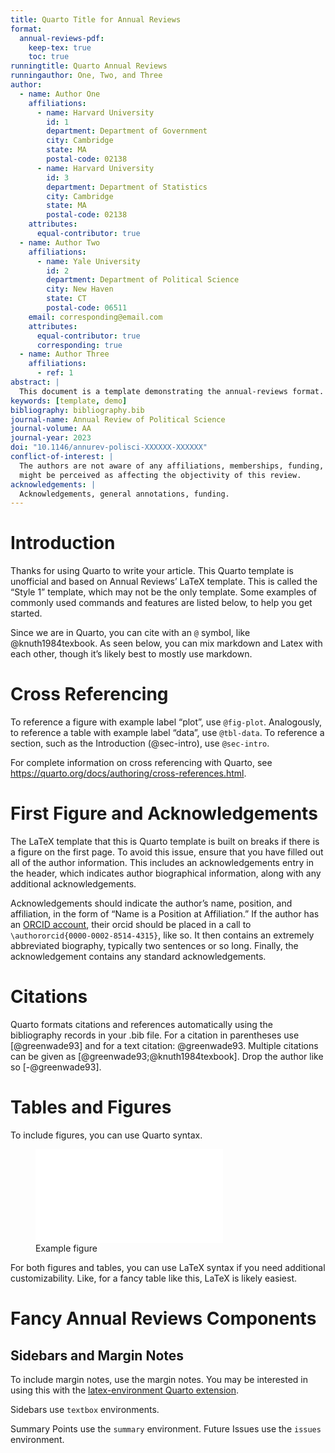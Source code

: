 ```yaml
---
title: Quarto Title for Annual Reviews
format:
  annual-reviews-pdf:
    keep-tex: true  
    toc: true
runningtitle: Quarto Annual Reviews
runningauthor: One, Two, and Three
author:
  - name: Author One
    affiliations:
      - name: Harvard University
        id: 1
        department: Department of Government
        city: Cambridge
        state: MA
        postal-code: 02138
      - name: Harvard University
        id: 3
        department: Department of Statistics
        city: Cambridge
        state: MA
        postal-code: 02138
    attributes:
      equal-contributor: true
  - name: Author Two
    affiliations:
      - name: Yale University
        id: 2
        department: Department of Political Science
        city: New Haven
        state: CT
        postal-code: 06511
    email: corresponding@email.com
    attributes:
      equal-contributor: true
      corresponding: true
  - name: Author Three
    affiliations:
      - ref: 1
abstract: |
  This document is a template demonstrating the annual-reviews format.
keywords: [template, demo]
bibliography: bibliography.bib
journal-name: Annual Review of Political Science
journal-volume: AA
journal-year: 2023
doi: "10.1146/annurev-polisci-XXXXXX-XXXXXX"
conflict-of-interest: |
  The authors are not aware of any affiliations, memberships, funding, or financial holdings that
  might be perceived as affecting the objectivity of this review.
acknowledgements: |
  Acknowledgements, general annotations, funding.
---
```


# Introduction {#sec-intro}

Thanks for using Quarto to write your article. 
This Quarto template is unofficial and based on Annual Reviews' LaTeX template.
This is called the "Style 1" template, which may not be the only template.
Some examples of commonly used commands and features are listed below, to help you get started.

Since we are in Quarto, you can cite with an `@` symbol, like @knuth1984texbook. As seen below, you can mix markdown and Latex with each other, though it's likely best to mostly use markdown.

# Cross Referencing

To reference a figure with example label "plot", use `@fig-plot`. 
Analogously, to reference a table with example label "data", use `@tbl-data`.
To reference a section, such as the Introduction (@sec-intro), use `@sec-intro`.

For complete information on cross referencing with Quarto, see <https://quarto.org/docs/authoring/cross-references.html>.

# First Figure and Acknowledgements

The LaTeX template that this is Quarto template is built on breaks if there is a figure on the first page.
To avoid this issue, ensure that you have filled out all of the author information.
This includes an acknowledgements entry in the header, which indicates author biographical information, along with any additional acknowledgements.

Acknowledgements should indicate the author's name, position, and affiliation, in the form of "Name is a Position at Affiliation." If the author has an [ORCID account](https://orcid.org/), their orcid should be placed in a call to `\authororcid{0000-0002-8514-4315}`, like so.
It then contains an extremely abbreviated biography, typically two sentences or so long.
Finally, the acknowledgement contains any standard acknowledgements. 


# Citations

Quarto formats citations and references automatically using the bibliography records in your .bib file. For a citation in parentheses use [@greenwade93] and for a text citation: @greenwade93. Multiple citations can be given as [@greenwade93;@knuth1984texbook]. Drop the author like so [-@greenwade93].


# Tables and Figures

To include figures, you can use Quarto syntax.

![Example figure](SampleFigure.pdf){#fig-plot}

For both figures and tables, you can use LaTeX syntax if you need additional customizability. 
Like, for a fancy table like this, LaTeX is likely easiest.

\begin{table}[h]
\tabcolsep7.5pt
\caption{Table caption}
\label{tbl-fancy}
\begin{center}
\begin{tabular}{@{}l|c|c|c|c@{}}
\hline
Head 1 &&&&Head 5\\
{(}units)$^{\rm a}$ &Head 2 &Head 3 &Head 4 &{(}units)\\
\hline
Column 1 &Column 2 &Column3$^{\rm b}$ &Column4 &Column\\
Column 1 &Column 2 &Column3 &Column4 &Column\\
Column 1 &Column 2 &Column3 &Column4 &Column\\
Column 1 &Column 2 &Column3 &Column4 &Column\\
\hline
\end{tabular}
\end{center}
\begin{tabnote}
$^{\rm a}$Table footnote; $^{\rm b}$second table footnote.
\end{tabnote}
\end{table}

# Fancy Annual Reviews Components

## Sidebars and Margin Notes

To include margin notes, use the margin notes.
You may be interested in using this with the [latex-environment Quarto extension](https://github.com/quarto-ext/latex-environment).

\begin{marginnote}[]
\entry{Term A}{definition}
\entry{Term B}{definition}
\entry{Term C}{defintion}
\end{marginnote}

Sidebars use `textbox` environments.

\begin{textbox}[h]\section{SIDEBARS}
Sidebar text goes here.
\subsection{Sidebar Second-Level Heading}
More text goes here.\subsubsection{Sidebar third-level heading}
Text goes here.\end{textbox}

Summary Points use the `summary` environment.
\begin{summary}[SUMMARY POINTS]
\begin{enumerate}
\item Summary point 1. These should be full sentences.
\item Summary point 2. These should be full sentences.
\item Summary point 3. These should be full sentences.
\item Summary point 4. These should be full sentences.
\end{enumerate}
\end{summary}

Future Issues use the `issues` environment.
\begin{issues}[FUTURE ISSUES]
\begin{enumerate}
\item Future issue 1. These should be full sentences.
\item Future issue 2. These should be full sentences.
\item Future issue 3. These should be full sentences.
\item Future issue 4. These should be full sentences.
\end{enumerate}
\end{issues}
